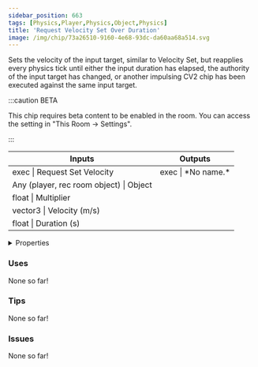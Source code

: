 ```yaml
---
sidebar_position: 663
tags: [Physics,Player,Physics,Object,Physics]
title: 'Request Velocity Set Over Duration'
image: /img/chip/73a26510-9160-4e68-93dc-da60aa68a514.svg
---
```


Sets the velocity of the input target, similar to Velocity Set, but reapplies every physics tick until either the input duration has elapsed, the authority of the input target has changed, or another impulsing CV2 chip has been executed against the same input target.

:::caution BETA

This chip requires beta content to be enabled in the room. You can access the setting in "This Room -> Settings".

:::

<IChip uuid="73a26510-9160-4e68-93dc-da60aa68a514"/>

<table><thead><tr><th>Inputs</th><th>Outputs</th></tr></thead><tbody><tr><td>exec | Request Set Velocity</td><td>exec | *No name.*</td></tr><tr><td>Any (player, rec room object) | Object</td><td /></tr><tr><td>float | Multiplier</td><td /></tr><tr><td>vector3 | Velocity (m/s)</td><td /></tr><tr><td>float | Duration (s)</td><td /></tr></tbody></table>

<details>
  <summary>Properties</summary>
  <div>
    <div>
    <table>
      <tbody>
        <tr>
          <td>Is beta required?</td>
          <td>Yes</td>
        </tr>
        <tr>
          <td>Is chip a trolling risk?</td>
          <td>No</td>
        </tr>
        <tr>
          <td>Is chip a role assignment risk?</td>
          <td>No</td>
        </tr>
        <tr>
          <td>Chip UUID</td>
          <td>73a26510-9160-4e68-93dc-da60aa68a514</td>
        </tr>
        <tr>
          <td>Room availability</td>
          <td>Available everywhere</td>
        </tr>
      </tbody>
    </table>
    </div>
  </div>
</details>

### Uses

None so far!

### Tips

None so far!

### Issues

None so far!